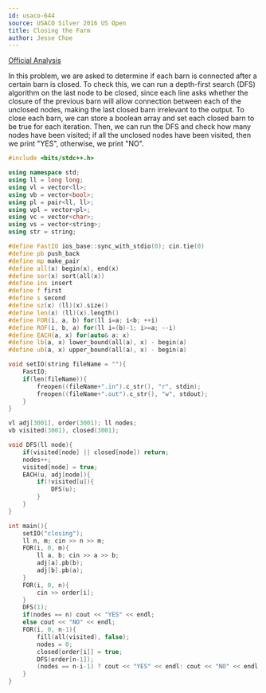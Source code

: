 ```yaml
---
id: usaco-644
source: USACO Silver 2016 US Open
title: Closing the Farm
author: Jesse Choe
---
```


[Official Analysis](http://www.usaco.org/current/data/sol_closing_silver_open16.html)

<LanguageSection>
<CPPSection>

In this problem, we are asked to determine if each barn is connected after a certain barn is closed. To check this, we can run a depth-first search (DFS) algorithm
on the last node to be closed, since each line asks whether the closure of the previous barn will allow connection between each of the unclosed nodes, making the last
closed barn irrelevant to the output. To close each barn, we can store a boolean array and set each closed barn to be true for each iteration. Then, we can run the
DFS and check how many nodes have been visited; if all the unclosed nodes have been visited, then we print "YES", otherwise, we print "NO".

```cpp
#include <bits/stdc++.h>

using namespace std;
using ll = long long;
using vl = vector<ll>;
using vb = vector<bool>;
using pl = pair<ll, ll>;
using vpl = vector<pl>;
using vc = vector<char>;
using vs = vector<string>;
using str = string;

#define FastIO ios_base::sync_with_stdio(0); cin.tie(0)
#define pb push_back
#define mp make_pair
#define all(x) begin(x), end(x)
#define sor(x) sort(all(x))
#define ins insert
#define f first
#define s second
#define sz(x) (ll)(x).size()
#define len(x) (ll)(x).length()
#define FOR(i, a, b) for(ll i=a; i<b; ++i)
#define ROF(i, b, a) for(ll i=(b)-1; i>=a; --i)
#define EACH(a, x) for(auto& a: x)
#define lb(a, x) lower_bound(all(a), x) - begin(a)
#define ub(a, x) upper_bound(all(a), x) - begin(a)

void setIO(string fileName = ""){
	FastIO;
	if(len(fileName)){
		freopen((fileName+".in").c_str(), "r", stdin);
		freopen((fileName+".out").c_str(), "w", stdout);
	}
}

vl adj[3001], order(3001); ll nodes;
vb visited(3001), closed(3001);

void DFS(ll node){
    if(visited[node] || closed[node]) return;
    nodes++;
    visited[node] = true;
    EACH(u, adj[node]){
        if(!visited[u]){
            DFS(u);
        }
    }
}

int main(){
    setIO("closing");
    ll n, m; cin >> n >> m;
    FOR(i, 0, m){
        ll a, b; cin >> a >> b;
        adj[a].pb(b);
        adj[b].pb(a);
    }
    FOR(i, 0, n){
        cin >> order[i];
    }
    DFS(1);
    if(nodes == n) cout << "YES" << endl;
    else cout << "NO" << endl;
    FOR(i, 0, n-1){
        fill(all(visited), false);
        nodes = 0;
        closed[order[i]] = true;
        DFS(order[n-1]);
        (nodes == n-i-1) ? cout << "YES" << endl: cout << "NO" << endl;
    }
}
```
</CPPSection>
</LanguageSection>
